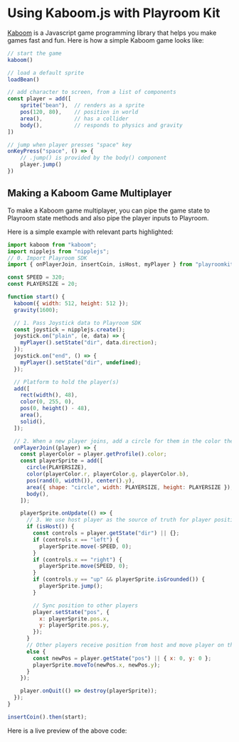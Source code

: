 # Using Kaboom.js with Playroom Kit

[Kaboom](https://kaboomjs.com/) is a Javascript game programming library that helps you make games fast and fun.
Here is how a simple Kaboom game looks like:

```js copy
// start the game
kaboom()

// load a default sprite
loadBean()

// add character to screen, from a list of components
const player = add([
    sprite("bean"),  // renders as a sprite
    pos(120, 80),    // position in world
    area(),          // has a collider
    body(),          // responds to physics and gravity
])

// jump when player presses "space" key
onKeyPress("space", () => {
    // .jump() is provided by the body() component
    player.jump()
})
```

## Making a Kaboom Game Multiplayer

To make a Kaboom game multiplayer, you can pipe the game state to Playroom state methods and also pipe the player inputs to Playroom.

Here is a simple example with relevant parts highlighted:

```js copy {4, 14-20, 32, 44, 57-60, 69, 73}
import kaboom from "kaboom";
import nipplejs from "nipplejs";
// 0. Import Playroom SDK
import { onPlayerJoin, insertCoin, isHost, myPlayer } from "playroomkit";

const SPEED = 320;
const PLAYERSIZE = 20;

function start() {
  kaboom({ width: 512, height: 512 });
  gravity(1600);

  // 1. Pass Joystick data to Playroom SDK
  const joystick = nipplejs.create();
  joystick.on("plain", (e, data) => {
    myPlayer().setState("dir", data.direction);
  });
  joystick.on("end", () => {
    myPlayer().setState("dir", undefined);
  });

  // Platform to hold the player(s)
  add([
    rect(width(), 48),
    color(0, 255, 0),
    pos(0, height() - 48),
    area(),
    solid(),
  ]);

  // 2. When a new player joins, add a circle for them in the color they chose
  onPlayerJoin((player) => {
    const playerColor = player.getProfile().color;
    const playerSprite = add([
      circle(PLAYERSIZE),
      color(playerColor.r, playerColor.g, playerColor.b),
      pos(rand(0, width()), center().y),
      area({ shape: "circle", width: PLAYERSIZE, height: PLAYERSIZE }),
      body(),
    ]);

    playerSprite.onUpdate(() => {
      // 3. We use host player as the source of truth for player positions
      if (isHost()) {
        const controls = player.getState("dir") || {};
        if (controls.x == "left") {
          playerSprite.move(-SPEED, 0);
        }
        if (controls.x == "right") {
          playerSprite.move(SPEED, 0);
        }
        if (controls.y == "up" && playerSprite.isGrounded()) {
          playerSprite.jump();
        }

        // Sync position to other players
        player.setState("pos", {
          x: playerSprite.pos.x,
          y: playerSprite.pos.y,
        });
      }
      // Other players receive position from host and move player on their screen
      else {
        const newPos = player.getState("pos") || { x: 0, y: 0 };
        playerSprite.moveTo(newPos.x, newPos.y);
      }
    });

    player.onQuit(() => destroy(playerSprite));
  });
}

insertCoin().then(start);
```

Here is a live preview of the above code:


<Preview src="/demos/kaboom1.html" />